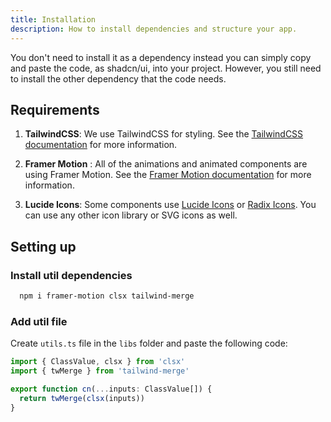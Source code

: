 ```yaml
---
title: Installation
description: How to install dependencies and structure your app.
---
```


You don't need to install it as a dependency instead you can simply copy and paste the code, as shadcn/ui, into your project. However, you still need to install the other dependency that the code needs.

## Requirements

1. **TailwindCSS**: We use TailwindCSS for styling. See the [TailwindCSS documentation](https://tailwindcss.com/docs/installation) for more information.

2. **Framer Motion** : All of the animations and animated components are using Framer Motion. See the [Framer Motion documentation](https://www.framer.com/api/motion/) for more information.

3. **Lucide Icons**: Some components use [Lucide Icons](https://lucide.dev/guide/packages/lucide-react) or [Radix Icons](https://radix-ui.com/icons). You can use any other icon library or SVG icons as well.

## Setting up

### Install util dependencies

```bash
  npm i framer-motion clsx tailwind-merge
```

### Add util file

Create `utils.ts` file in the `libs` folder and paste the following code:

```ts
import { ClassValue, clsx } from 'clsx'
import { twMerge } from 'tailwind-merge'

export function cn(...inputs: ClassValue[]) {
  return twMerge(clsx(inputs))
}
```
